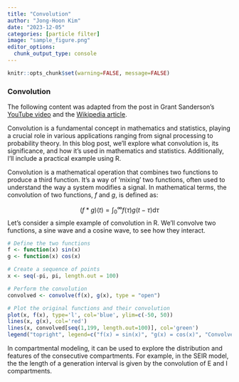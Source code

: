 ```yaml
---
title: "Convolution"
author: "Jong-Hoon Kim"
date: "2023-12-05"
categories: [particle filter]
image: "sample_figure.png"
editor_options: 
  chunk_output_type: console
---
```


```r
knitr::opts_chunk$set(warning=FALSE, message=FALSE) 
```

### Convolution

The following content was adapted from the post in Grant Sanderson's [YouTube video](https://www.youtube.com/watch?v=IaSGqQa5O-M&t=567s) and the [Wikipedia article](https://en.wikipedia.org/wiki/Convolution).

Convolution is a fundamental concept in mathematics and statistics, playing a crucial role in various applications ranging from signal processing to probability theory. In this blog post, we'll explore what convolution is, its significance, and how it's used in mathematics and statistics. Additionally, I'll include a practical example using R.

Convolution is a mathematical operation that combines two functions to produce a third function. It's a way of 'mixing' two functions, often used to understand the way a system modifies a signal. In mathematical terms, the convolution of two functions, $f$ and $g$, is defined as:

$$
(f*g)(t) = \int_0^{\infty} f(\tau)g(t-\tau) \textrm{d}\tau
$$
Let's consider a simple example of convolution in R. We'll convolve two functions, a sine wave and a cosine wave, to see how they interact.

```r
# Define the two functions
f <- function(x) sin(x)
g <- function(x) cos(x)

# Create a sequence of points
x <- seq(-pi, pi, length.out = 100)

# Perform the convolution
convolved <- convolve(f(x), g(x), type = "open")

# Plot the original functions and their convolution
plot(x, f(x), type='l', col='blue', ylim=c(-50, 50))
lines(x, g(x), col='red')
lines(x, convolved[seq(1,199, length.out=100)], col='green')
legend("topright", legend=c("f(x) = sin(x)", "g(x) = cos(x)", "Convolved"), col=c("blue", "red", "green"), lty=1)
```

In compartmental modeling, it can be used to explore the distribution and features of the consecutive compartments. For example, in the SEIR model, the the length of a generation interval is given by the convolution of E and I compartments.

